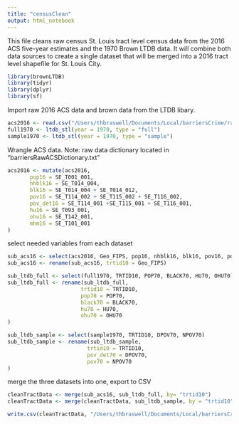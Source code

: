```yaml
---
title: "censusClean"
output: html_notebook
---
```


This file cleans raw census St. Louis tract level census data from the 2016 ACS five-year estimates and the 1970 Brown LTDB data. It will combine both data sources to create a single dataset that will be merged into a 2016 tract level shapefile for St. Louis City. 

```r
library(brownLTDB)
library(tidyr)
library(dplyr)
library(sf)
```

Import raw 2016 ACS data and brown data from the LTDB libary. 

```r
acs2016 <- read.csv("/Users/thbraswell/Documents/Local/barriersCrime/rawData/barriersRawACS.csv", header = TRUE)
full1970 <- ltdb_stl(year = 1970, type = "full")
sample1970 <- ltdb_stl(year = 1970, type = "sample")
```

Wrangle ACS data. Note: raw data dictionary located in "barriersRawACSDictionary.txt"

```r
acs2016 <- mutate(acs2016,
       pop16 = SE_T001_001,
       nhblk16 = SE_T014_004,
       blk16 = SE_T014_004 + SE_T014_012,
       pov16 = SE_T114_002 + SE_T115_002 + SE_T116_002,
       pov_det16 = SE_T114_001 +SE_T115_001 + SE_T116_001,
       hu16 = SE_T093_001,
       ohu16 = SE_T142_001,
       mhm16 = SE_T101_001
)
```

select needed variables from each dataset
```r
sub_acs16 <- select(acs2016, Geo_FIPS, pop16, nhblk16, blk16, pov16, pov_det16, hu16, ohu16, mhm16)
sub_acs16 <- rename(sub_acs16, trtid10 = Geo_FIPS)

sub_ltdb_full <- select(full1970, TRTID10, POP70, BLACK70, HU70, OHU70)
sub_ltdb_full <- rename(sub_ltdb_full, 
                       trtid10 = TRTID10,
                       pop70 = POP70,
                       black70 = BLACK70,
                       hu70 = HU70,
                       ohu70 = OHU70
)

sub_ltdb_sample <- select(sample1970, TRTID10, DPOV70, NPOV70)
sub_ltdb_sample <- rename(sub_ltdb_sample,
                         trtid10 = TRTID10,
                         pov_det70 = DPOV70,
                         pov70 = NPOV70
)
```

merge the three datasets into one, export to CSV

```r
cleanTractData <- merge(sub_acs16, sub_ltdb_full, by= "trtid10")
cleanTractData <- merge(cleanTractData, sub_ltdb_sample, by = "trtid10")

write.csv(cleanTractData, "/Users/thbraswell/Documents/Local/barriersCrime/cleanData/cleanTractData.csv")
```